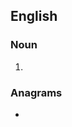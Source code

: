 ==English==

===Noun===
{{head|en|noun form|head=[[shrub]][[land]]s}}

# {{plural of|en|shrubland}}

===Anagrams===
* {{anagrams|en|a=abdhlnrssu|brushlands}}